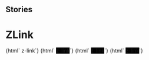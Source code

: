 
## Stories

<Meta title="Navigation/ZLink" component="z-link" />

  # ZLink

<Preview>
  <Story name="z-link">
    {html`
      <z-link
        href="${text('href', 'www.zanichelli.it')}"
        target="${text('target', '_blank')}"
        icon="${text('icon', 'download')}"
        htmlid="${number('htmlid', 1)}"
        htmltabindex="${number('htmltabindex', 1)}"
        iswhite="${boolean('iswhite', false)}"
        isdisabled="${boolean('isdisabled', false)}"
        isactive="${boolean('isactive', false)}"
      >z-link</z-link>`}
  </Story>
  <Story name="z-link white">
    {html`
      <z-link
        style="background-color:black"
        href="${text('href', 'www.zanichelli.it')}"
        target="${text('target', '_blank')}"
        icon="${text('icon', 'download')}"
        htmlid="${number('htmlid', 1)}"
        htmltabindex="${number('htmltabindex', 1)}"
        iswhite="${boolean('iswhite', true)}"
        isdisabled="${boolean('isdisabled', false)}"
        isactive="${boolean('isactive', false)}"
      >z-link</z-link>`}
  </Story>
    <Story name="z-link big">
    {html`
      <z-link
        style="background-color:black"
        href="${text('href', 'www.zanichelli.it')}"
        target="${text('target', '_blank')}"
        icon="${text('icon', 'download')}"
        htmlid="${number('htmlid', 1)}"
        htmltabindex="${number('htmltabindex', 1)}"
        iswhite="${boolean('iswhite', true)}"
        isdisabled="${boolean('isdisabled', false)}"
        isactive="${boolean('isactive', false)}"
        big="${boolean('big', true)}"
      >z-link</z-link>`}
  </Story>
  <Story name="z-link textcolor black">
    {html`
      <z-link
        style="background-color:black"
        href="${text('href', 'www.zanichelli.it')}"
        target="${text('target', '_blank')}"
        icon="${text('icon', 'download')}"
        htmlid="${number('htmlid', 1)}"
        htmltabindex="${number('htmltabindex', 1)}"
        isdisabled="${boolean('isdisabled', false)}"
        isactive="${boolean('isactive', false)}"
        textcolor="${text('textcolor', 'black')}"
      >z-link</z-link>`}
  </Story>
</Preview>

  <Props of="z-link" />

